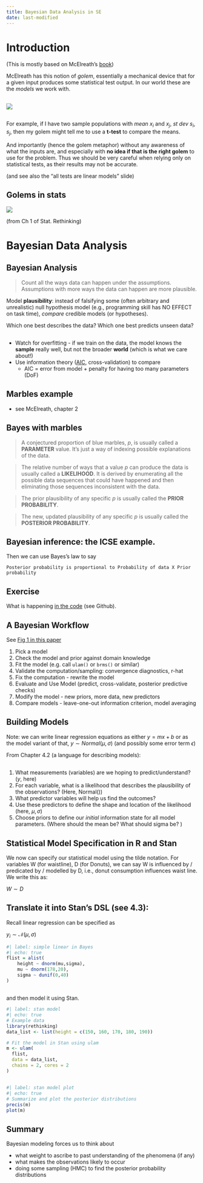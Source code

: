 ```yaml
---
title: Bayesian Data Analysis in SE
date: last-modified
---
```


# Introduction

(This is mostly based on McElreath's [book](https://learning-oreilly-com.ezproxy.library.uvic.ca/library/view/statistical-rethinking-2nd/9780429639142/xhtml/10_Chapter02.xhtml))

McElreath has this notion of *golem*, essentially a mechanical device that for a given input produces some statistical test output. In our world these are the *models* we work with. 

##

![](iron_golem.png)

##

For example, if I have two sample populations with *mean* $x_i$ and $x_j$, *st dev* $s_i,s_j$, then my golem might tell me to use a **t-test** to compare the means. 

And importantly (hence the golem metaphor) without any awareness of what the inputs are, and especially with **no idea if that is the right golem** to use for the problem. Thus we should be very careful when relying only on statistical tests, as their results may not be accurate.

(and see also the "all tests are linear models" slide)

## Golems in stats {.scrollable}
![](mcelreath-decision.png)

(from Ch 1 of Stat. Rethinking)

# Bayesian Data Analysis

## Bayesian Analysis 

> Count all the ways data can happen under the assumptions. Assumptions with more ways the data can happen are more plausible.

Model **plausibility**: instead of falsifying some (often arbitrary and unrealistic) null hypothesis model (e.g., programming skill has NO EFFECT on task time), *compare* credible models (or hypotheses). 

Which one best describes the data? Which one best predicts unseen data? 

##

* Watch for overfitting - if we train on the data, the model knows the **sample** really well, but not the broader **world** (which is what we care about!)
* Use information theory ([AIC](https://en.wikipedia.org/wiki/Akaike_information_criterion), cross-validation) to compare
	* AIC = error from model + penalty for having too many parameters (DoF)

## Marbles example
 - see McElreath, chapter 2

## Bayes with marbles {.smaller}

>  A conjectured proportion of blue marbles, *p*, is usually called a **PARAMETER** value. It’s just a way of indexing possible explanations of the data.

>  The relative number of ways that a value *p* can produce the data is usually called a **LIKELIHOOD**. It is derived by enumerating all the possible data sequences that could have happened and then eliminating those sequences inconsistent with the data.

>  The prior plausibility of any specific *p* is usually called the **PRIOR PROBABILITY**.

>  The new, updated plausibility of any specific *p* is usually called the **POSTERIOR PROBABILITY**.


## Bayesian inference: the ICSE example. 

Then we can use Bayes's law to say 

`Posterior probability is proportional to Probability of data X Prior probability`

## Exercise {.exercise}
What is happening [in the code](https://github.com/neilernst/icse_tutorial) (see Github).

## A Bayesian Workflow {.scrollable}

See [Fig 1 in this paper](https://arxiv.org/pdf/2011.01808.pdf)

1. Pick a model
2. Check the model and prior against domain knowledge
3. Fit the model (e.g. call `ulam()` or `brms()` or similar)
4. Validate the computation/sampling: convergence diagnostics, r-hat
5. Fix the computation - rewrite the model
6. Evaluate and Use Model (predict, cross-validate, posterior predictive checks)
7. Modify the model - new priors, more data, new predictors
8. Compare models - leave-one-out information criterion, model averaging


## Building Models

Note: we can write linear regression equations as either $y = mx + b$ or as the model variant of that, $y  \sim Normal(\mu,\sigma)$ (and possibly some error term $\epsilon$)

From Chapter 4.2 (a language for describing models):

##

1. What measurements (variables) are we hoping to predict/understand? ($y$, here)
2. For each variable, what is a likelihood that describes the plausibility of the observations? (Here, Normal())
3. What predictor variables will help us find the outcomes?
4. Use these predictors to define the shape and location of the likelihood (here, $\mu,\sigma$)
5. Choose priors to define our *initial* information state for all model parameters. (Where should the mean be? What should sigma be? )

## Statistical Model Specification in R and Stan

We now can specify our statistical model using the tilde notation. For variables W (for waistline), D (for Donuts), we can say W is influenced by / predicated by / modelled by D, i.e., donut consumption influences waist line. We write this as:

$W \sim D$

<!-- A full model formula will include the priors for the parameters and look more like 
 -->

## Translate it into Stan's DSL (see 4.3):

Recall linear regression can be specified as 

$y_i \sim \mathcal{N}(\mu, \sigma)$

```r
#| label: simple linear in Bayes
#| echo: true
flist = alist(
	height ~ dnorm(mu,sigma),
	mu ~ dnorm(178,20),
  	sigma ~ dunif(0,40)
)
```

## 

and then model it using Stan.

```r
#| label: stan model
#| echo: true
# Example data
library(rethinking)
data_list <- list(height = c(150, 160, 170, 180, 190))

# Fit the model in Stan using ulam
m <- ulam(
  flist,
  data = data_list,
  chains = 2, cores = 2
)
```

##

```r
#| label: stan model plot
#| echo: true
# Summarize and plot the posterior distributions
precis(m)
plot(m)
```

## Summary
Bayesian modeling forces us to think about

* what weight to ascribe to past understanding of the phenomena (if any)
* what makes the observations likely to occur
* doing some sampling (HMC) to find the posterior probability distributions